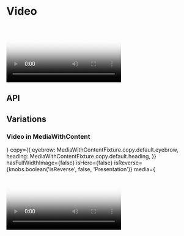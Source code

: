 
<Meta title="Components/Video" component={Video} />

# Video

<Canvas>
  <Story name="Base component">
    <Video
      fallbackImage={{
        large: './assets/images/MediaWithContent/video-poster.png',
        medium: './assets/images/MediaWithContent/video-poster.png',
        small: './assets/images/MediaWithContent/video-poster.png',
      }}
      hasAllowAudio={knobs.boolean('hasAllowAudio', false, 'Attributes')}
      hasAutoplay={knobs.boolean('hasAutoplay', false, 'Attributes')}
      hasLoop={knobs.boolean('hasLoop', false, 'Attributes')}
      hasPlayInFullScreen={knobs.boolean(
        'hasPlayInFullScreen',
        false,
        'Presentation',
      )}
      isFullWidth={knobs.boolean('isFullWidth', true, 'Presentation')}
      isScrollBasedVideo={knobs.boolean(
        'isScrollBasedVideo',
        false,
        'Attributes',
      )}
      large={knobs.text(
        'large',
        'https://player.vimeo.com/external/225136214.hd.mp4?s=a01cd8b47f35767394e48dc01af10510ef8ff4dd&profile_id=174&size=large',
        'Content',
      )}
      medium={knobs.text(
        'medium',
        'https://player.vimeo.com/external/225136214.hd.mp4?s=a01cd8b47f35767394e48dc01af10510ef8ff4dd&profile_id=174&size=medium',
        'Content',
      )}
      poster={{
        copy: {
          altText: 'How to Use Video for Tea Tree Leaf Facial Exfoliant',
        },
        large: './assets/images/MediaWithContent/video-poster.png',
        medium: './assets/images/MediaWithContent/video-poster.png',
        small: './assets/images/MediaWithContent/video-poster.png',
      }}
      small={knobs.text(
        'small',
        'https://player.vimeo.com/external/225136214.hd.mp4?s=a01cd8b47f35767394e48dc01af10510ef8ff4dd&profile_id=174&size=small',
        'Content',
      )}
    />
  </Story>
</Canvas>

## API

<ArgsTable of={Video} />

## Variations

### Video in MediaWithContent

<Canvas>
  <Story name="Plays in full screen, placed in 50/50 Component">
    <MediaWithContent
      backgroundColor="#fffeef"
      content={
        <DefinitionList items={MediaWithContentFixture.definitionList.items} />
      }
      copy={{
        eyebrow: MediaWithContentFixture.copy.default.eyebrow,
        heading: MediaWithContentFixture.copy.default.heading,
      }}
      hasFullWidthImage={false}
      isHero={false}
      isReverse={knobs.boolean('isReverse', false, 'Presentation')}
      media={
        <Video
          fallbackImage={{
            large: './assets/images/MediaWithContent/video-poster.png',
            medium: './assets/images/MediaWithContent/video-poster.png',
            small: './assets/images/MediaWithContent/video-poster.png',
          }}
          hasAllowAudio={true}
          hasAutoplay={false}
          hasLoop={true}
          hasPlayInFullScreen={true}
          hasControls={true}
          isFullWidth={false}
          large="https://player.vimeo.com/external/225136214.hd.mp4?s=a01cd8b47f35767394e48dc01af10510ef8ff4dd&profile_id=174"
          medium="https://player.vimeo.com/external/225136214.hd.mp4?s=a01cd8b47f35767394e48dc01af10510ef8ff4dd&profile_id=174"
          poster={{
            copy: {
              altText: 'How to Use Video for Tea Tree Leaf Facial Exfoliant',
            },
            large: './assets/images/MediaWithContent/video-poster.png',
            medium: './assets/images/MediaWithContent/video-poster.png',
            small: './assets/images/MediaWithContent/video-poster.png',
          }}
          small="https://player.vimeo.com/external/225136214.hd.mp4?s=a01cd8b47f35767394e48dc01af10510ef8ff4dd&profile_id=174"
        />
      }
      theme={knobs.select('theme', ['dark', 'light'], 'dark', 'Presentation')}
    />
  </Story>
</Canvas>
